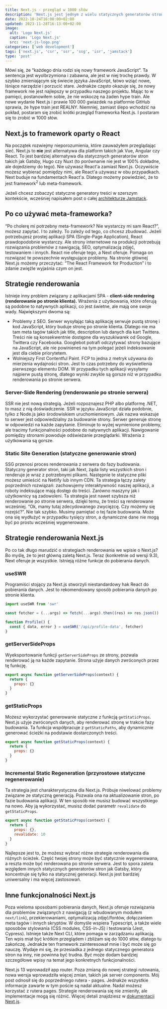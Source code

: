 ```yaml
---
title: Next.js - przegląd w 1000 słów
description: 'Next.js jest jednym z wielu statycznych generatorów stron. Ale jedna cecha wyróżnia go na tle konkurencji. W tym krótkim przeglądzie postaram się ją opisać.'
date: 2022-10-24T16:00:00+02:00
updated: 2023-11-28T16:13:00+02:00
image:
  alt: 'Logo Next.js'
  caption: 'Logo Next.js'
  src: 'next-js-logo.png'
categories: ['web development']
tags: ['next.js', 'csr', 'ssr', 'ssg', 'isr', 'jamstack']
type: 'post'
---
```


Mówi się, że “każdego dnia rodzi się nowy framework JavaScript”. Ta sentencja jest wyolbrzymiona i zabawna, ale jest w niej trochę prawdy. W szybko zmieniającym się świecie języka JavaScript, łatwo wziąć nowe, lśniące narzędzie i porzucić stare. Jednakże często okazuje się, że nowy framework nie jest najlepszy w przypadku naszego projektu. Mając to w pamięci, postanowiłem sobie, że nie wskoczę na żaden hype train. Ale nowe wydanie Next.js i prawie 100 000 gwiazdek na platformie GitHub sprawia, że hype train jest REALNY. Niemniej, zamiast ślepo wchodzić na pokład, postaram się zrobić krótki przegląd frameworka Next.js. I postaram się to zrobić w 1000 słów.

## Next.js to framework oparty o React

Na początek rozwiejmy nieporozumienia, które zauważyłem przeglądając sieć. Next.js to **nie** jest alternatywa dla platform takich jak Vue, Angular czy React. To jest bardziej alternatywa dla statycznych generatorów stron takich jak Gatsby, Hugo czy Nuxt (to porównanie nie jest w 100% dokładne, ale dojedziemy do tego). Nie używasz React'a zamiast Next.js. Oczywiście możesz wybierać pomiędzy nimi, ale React'a używasz w obu przypadkach. Next buduje na fundamentach React'a. Dlatego możemy powiedzieć, że to jest framework<sup>2</sup> lub meta-framework.

<Callout variant="info">

Jeżeli chcesz zobaczyć statyczne generatory treści w szerszym kontekście, wcześniej napisałem post o całej [architekturze Jamstack](/blog/jamstack-what-why-how/).

</Callout>

## Po co używać meta-frameworka?

“Po cholerę mi potrzebny meta-framework? Nie wystarczy mi sam React?”, możesz zapytać. I to zależy. To zależy od tego, co chcesz zbudować. Jeżeli potrzebujesz prostej aplikacji SPA (Single-Page Application), React prawdopodobnie wystarczy. Ale strony internetowe na produkcji potrzebują rozwiązania problemów z nawigacją, SEO, optymalizacją zdjęć, testowaniem i innych. React nie oferuje tego, a Next oferuje. Pomaga on rozwiązać te powszechnie występujące problemy. Na stronie głównej Next.js możemy przeczytać: “The React Framework for Production” i to zdanie zwięźle wyjaśnia czym on jest.

## Strategie renderowania

Istnieje inny problem związany z aplikacjami SPA - **client-side rendering (renderowanie po stronie klienta).** Wrażenia z użytkowania, które oferują są podobne to natywnych aplikacji, co jest świetne, ale mają one swoje wady. Największymi dwoma są:

- Problemy z SEO. Serwer wysyłając taką aplikację serwuje pustą stronę i kod JavaScript, który buduje stronę po stronie klienta. Dlatego nie ma tam meta tagów takich jak title, description lub danych dla kart Twittera. Treści nie są konsekwentnie dostępne dla wyszukiwarek od Google, Twittera czy Facebooka. Googlebot potrafi odczytywać strony bazujące na JavaScript, ale nie powinieneś na tym polegać jeżeli indeksowanie jest dla ciebie priorytetem.
- Wolniejszy First Contentful Paint. FCP to jedna z metryk używana do mierzenia wydajności stron. Jest to czas potrzebny do wyświetlenia pierwszego elementu DOM. W przypadku tych aplikacji wysyłamy najpierw pustą stronę, dlatego wyniki zwykle są gorsze niż w przypadku renderowania po stronie serwera.

### Server-Side Rendering (renderowanie po stronie serwera)

SSR nie jest nową strategią. Jeżeli rozpoznajesz PHP albo platformę .NET, to masz z nią doświadczenie. SSR w języku JavaScript działa podobnie, tylko z Node.js jako środowiskiem uruchomieniowym. Jak nazwa wskazuje to serwer jest odpowiedzialny za budowanie strony. Serwer generuje stronę w odpowiedzi na każde zapytanie. Eliminuje to wyżej wymienione problemy, ale tracimy funkcjonalności podobne do natywnych aplikacji. Nawigowanie pomiędzy stronami powoduje odświeżanie przeglądarki. Wrażenia z użytkowania są gorsze.

### Static Site Generation (statyczne generowanie stron)

SSG przenosi proces renderowania z serwera do fazy budowania. Statyczny generator stron, taki jak Next, żąda listy wszystkich stron i renderuje je wraz z potrzebnymi plikami. Następnie te statyczne pliki możesz umieścić na Netlify lub innym CDN. Ta strategia łączy zalety poprzednich rozwiązań: zachowujemy interaktywność naszej aplikacji, a roboty indeksujące mają dostęp do treści. Zarówno maszyny jak i użytkownicy są zadowoleni. Ta strategia jest nawet szybsza niż renderowanie po stronie serwera, dzięki temu, że treści są renderowane wcześniej. “Ok, mamy tutaj zdecydowanego zwycięzcę. Czy możemy się rozejść?”. Nie tak szybko. Musimy pamiętać o tej fazie budowania. Może ona się wydłużyć w przypadku tysięcy stron, a dynamiczne dane nie mogą być po prostu wcześniej wygenerowane.

## Strategie renderowania Next.js

Po co tak długo marudzić o strategiach renderowania we wpisie o Next.js? Bo myślę, że to jest główną zaletą Next.js. Teraz (konkretnie od wersji 9.3), Next oferuje je wszystkie. Istnieją różne funkcje do pobierania danych.

### useSWR

Programiści stojący za Next.js stworzyli niestandardowy hak React do pobierania danych. Jest to rekomendowany sposób pobierania danych po stronie klienta.

```jsx title="Client-Side Rendering w Next.js"
import useSWR from 'swr'

const fetcher = (...args) => fetch(...args).then((res) => res.json())

function Profile() {
  const { data, error } = useSWR('/api/profile-data', fetcher)
}
```

### getServerSideProps

Wyeksportowanie funkcji `getServerSideProps` ze strony, pozwala renderować ją na każde zapytanie. Strona użyje danych zwróconych przez tę funkcję.

```jsx title="Server-Side Rendering w Next.js"
export async function getServerSideProps(context) {
  return {
    props: {}
  }
}
```

### getStaticProps

Możesz wykorzystać generowanie statyczne z funkcją `getStaticProps`. Next.js użyje zwróconych danych, aby renderować stronę w trakcie fazy budowania. Ta funkcja współpracuje z `getStaticPaths`, aby dynamicznie generować ścieżki na podstawie dostarczonych treści.

```jsx title="Static Site Generation w Next.js"
export async function getStaticProps(context) {
  return {
    props: {}
  }
}
```

### Incremental Static Regeneration (przyrostowe statyczne regenerowanie)

Ta strategia jest charakterystyczna dla Next.js. Próbuje niwelować problemy związane ze statyczną generacją. Pozwala ona na aktualizowanie stron, po fazie budowania aplikacji. W ten sposób nie musisz budować wszystkiego na nowo. Aby ją wykorzystać, musisz dodać parametr `revalidate` do `getStaticProps`.

```jsx title="Incremental Static Regeneration w Next.js"
export async function getStaticProps(context) {
  return {
    props: {},
    revalidate: 10
  }
}
```

Najlepsze jest to, że możesz wybrać różne strategie renderowania dla różnych ścieżek. Część twojej strony może być statycznie wygenerowana, a reszta może być renderowana po stronie serwera. Jest to spora zaleta względem innych statycznych generatorów stron jak Gatsby, który koncentruje się tylko na statycznej generacji. Next.js jest bardziej uniwersalny i ma więcej zastosowań.

## Inne funkcjonalności Next.js

Poza wieloma sposobami pobierania danych, Next.js oferuje rozwiązania dla problemów związanych z nawigacją (z wbudowanym modułem `next/link`), przekierowaniami, optymalizacją zdjęć/fontów, dołączaniem meta tagów i innych skryptów. W domyśle wspiera Typescript, a także wiele sposobów stylowania (CSS modules, CSS-in-JS) i testowania (Jest, Cypress). Istnieje także Next CLI, które pomaga w zarządzaniu aplikacją. Ten wpis miał być krótkim przeglądem i zbliżam się do 1000 słów, dlatego tu zakończę. Jednakże ten framework zainteresował mnie i być może się go nauczę. Wydaje mi się, że przesiadka z jednego statycznego generatora stron na inny, nie powinna być trudna. Być może dodam bardziej szczegółowe wpisy na temat jego konkretnych funkcjonalności.

<Callout variant="info">

Next.js 13 wprowadził app router. Poza zmianą do nowej strategi rutowania, nowa wersja wprowadziła więcej zmian, takich jak server components. Mój post odnosił się do poprzedniego rutera - pages. Jednakże wszystkie informacje zawarte w tym poście są nadal aktualne. Nadal możesz korzystać z rutera pages. Strategie renderowania się nie zmieniły, ale implementacje mogą się różnić. Więcej detali znajdziesz w [dokumentacji Next.js](https://nextjs.org/docs/app).

</Callout>
